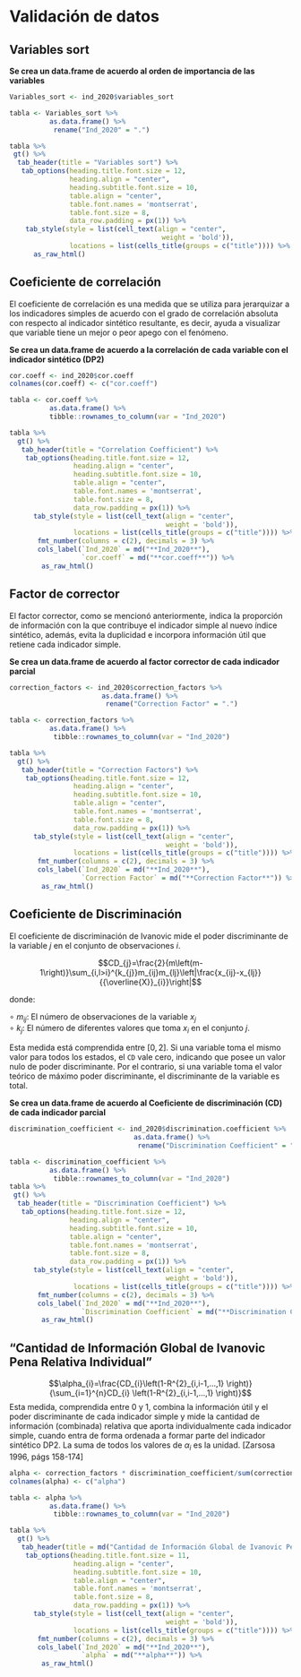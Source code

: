 # Validación de datos  {.unlisted .unnumbered}

## Variables sort {-}

**Se crea un data.frame de acuerdo al orden de importancia de las variables**

```r
Variables_sort <- ind_2020$variables_sort
```

```r
tabla <- Variables_sort %>%
          as.data.frame() %>%
           rename("Ind_2020" = ".")

tabla %>%
 gt() %>%
  tab_header(title = "Variables sort") %>%
   tab_options(heading.title.font.size = 12, 
               heading.align = "center",
               heading.subtitle.font.size = 10,
               table.align = "center",
               table.font.names = 'montserrat',
               table.font.size = 8,
               data_row.padding = px(1)) %>%
    tab_style(style = list(cell_text(align = "center",
                                      weight = 'bold')),
               locations = list(cells_title(groups = c("title")))) %>%
      as_raw_html() 
```


## Coeficiente de correlación {-}  

El coeficiente de correlación es una medida que se utiliza para jerarquizar a los indicadores simples de acuerdo con el grado de correlación absoluta con respecto al indicador sintético resultante, es decir, ayuda a visualizar que variable tiene un mejor o peor apego con el fenómeno.     

**Se crea un data.frame de acuerdo a la correlación de cada variable con el indicador sintético (DP2)**

```r
cor.coeff <- ind_2020$cor.coeff
colnames(cor.coeff) <- c("cor.coeff")
```


```r
tabla <- cor.coeff %>%
          as.data.frame() %>%
          tibble::rownames_to_column(var = "Ind_2020")

tabla %>%
  gt() %>%
   tab_header(title = "Correlation Coefficient") %>%
    tab_options(heading.title.font.size = 12, 
                heading.align = "center",
                heading.subtitle.font.size = 10,
                table.align = "center",
                table.font.names = 'montserrat',
                table.font.size = 8,
                data_row.padding = px(1)) %>%
      tab_style(style = list(cell_text(align = "center",
                                       weight = 'bold')),
                locations = list(cells_title(groups = c("title")))) %>%
       fmt_number(columns = c(2), decimals = 3) %>% 
       cols_label(`Ind_2020` = md("**Ind_2020**"), 
                  `cor.coeff` = md("**cor.coeff**")) %>%
        as_raw_html()                          
```

## Factor de corrector  {-}

El factor corrector, como se mencionó anteriormente, indica la proporción de información con la que contribuye el indicador simple al nuevo índice sintético, además, evita la duplicidad e incorpora información útil que retiene cada indicador simple.     

**Se crea un data.frame de acuerdo al factor corrector de cada indicador parcial**

```r
correction_factors <- ind_2020$correction_factors %>% 
                       as.data.frame() %>%
                        rename("Correction Factor" = ".")
```


```r
tabla <- correction_factors %>%
          as.data.frame() %>%
           tibble::rownames_to_column(var = "Ind_2020")

tabla %>%
  gt() %>%
   tab_header(title = "Correction Factors") %>%
    tab_options(heading.title.font.size = 12, 
                heading.align = "center",
                heading.subtitle.font.size = 10,
                table.align = "center",
                table.font.names = 'montserrat',
                table.font.size = 8,
                data_row.padding = px(1)) %>%
      tab_style(style = list(cell_text(align = "center",
                                       weight = 'bold')),
                locations = list(cells_title(groups = c("title")))) %>%
       fmt_number(columns = c(2), decimals = 3) %>% 
       cols_label(`Ind_2020` = md("**Ind_2020**"), 
                  `Correction Factor` = md("**Correction Factor**")) %>%
        as_raw_html()                         
```


## Coeficiente de Discriminación  {-}

El coeficiente de discriminación de Ivanovic mide el poder discriminante de la variable $j$ en el conjunto de observaciones $i$. 

$$CD_{j}=\frac{2}{m\left(m-1\right)}\sum_{i,l>i}^{k_{j}}m_{ij}m_{lj}\left|\frac{x_{ij}-x_{lj}}{{\overline{X}}_{i}}\right|$$

donde: 

$\circ\:m_{ij}$: El número de observaciones de la variable $x_{j}$    
$\circ\:k_{j}$: El número de diferentes valores que toma $x_{i}$ en el conjunto $j$.     


Esta medida está comprendida entre $[0, 2]$. Si una variable toma el mismo valor para todos los estados, el `CD` vale cero, indicando que posee un valor nulo de poder discriminante. Por el contrario, si una variable toma el valor teórico de máximo poder discriminante, el discriminante de la variable es total.   


**Se crea un data.frame de acuerdo al Coeficiente de discriminación (CD) de cada indicador parcial**

```r
discrimination_coefficient <- ind_2020$discrimination.coefficient %>% 
                               as.data.frame() %>%
                                rename("Discrimination Coefficient" = ".")
```


```r
tabla <- discrimination_coefficient %>%
          as.data.frame() %>%
           tibble::rownames_to_column(var = "Ind_2020")
tabla %>%
 gt() %>%
  tab_header(title = "Discrimination Coefficient") %>%
   tab_options(heading.title.font.size = 12, 
               heading.align = "center",
               heading.subtitle.font.size = 10,
               table.align = "center",
               table.font.names = 'montserrat',
               table.font.size = 8,
               data_row.padding = px(1)) %>%
      tab_style(style = list(cell_text(align = "center",
                                       weight = 'bold')),
                locations = list(cells_title(groups = c("title")))) %>%
       fmt_number(columns = c(2), decimals = 3) %>% 
       cols_label(`Ind_2020` = md("**Ind_2020**"),
                  `Discrimination Coefficient` = md("**Discrimination Coefficient**")) %>%
        as_raw_html() 
```

## “Cantidad de Información Global de Ivanovic Pena Relativa Individual” {-}

$$\alpha_{i}=\frac{CD_{i}\left(1-R^{2}_{i,i-1,...,1} \right)}{\sum_{i=1}^{n}CD_{i} \left(1-R^{2}_{i,i-1,...,1} \right)}$$
Esta medida, comprendida entre 0 y 1, combina la información útil y el poder discriminante de cada indicador simple y mide la cantidad de información (combinada) relativa que aporta individualmente cada indicador simple, cuando entra de forma ordenada a formar parte del indicador sintético DP2. La suma de todos los valores de $\alpha_{i}$ es la unidad. [Zarsosa 1996, págs 158-174]      

```r
alpha <- correction_factors * discrimination_coefficient/sum(correction_factors * discrimination_coefficient)
colnames(alpha) <- c("alpha")
```

```r
tabla <- alpha %>%
          as.data.frame() %>%
           tibble::rownames_to_column(var = "Ind_2020")

tabla %>%
  gt() %>%
   tab_header(title = md("Cantidad de Información Global de Ivanovic Pena Relativa Individual")) %>%
    tab_options(heading.title.font.size = 11, 
                heading.align = "center",
                heading.subtitle.font.size = 10,
                table.align = "center",
                table.font.names = 'montserrat',
                table.font.size = 8,
                data_row.padding = px(1)) %>%
      tab_style(style = list(cell_text(align = "center",
                                       weight = 'bold')),
                locations = list(cells_title(groups = c("title")))) %>%
       fmt_number(columns = c(2), decimals = 3) %>% 
       cols_label(`Ind_2020` = md("**Ind_2020**"),
                  `alpha` = md("**alpha**")) %>%
        as_raw_html() 
```

